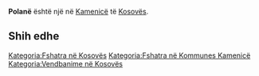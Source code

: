 {{Fshat në 
 | Emri                = Polanë
 | EmriAlt                = 
 | NAME_SHORT_FORM=      
 | NAME_GENERIC=      
 | NAME_SORT_NAME_RO=      POLANE
 | FULL_NAME_RO = Polanë
 | FULL_NAME_ND_RO=Polane
 | SORT_NAME_RG=POLANE
 | FULL_NAME_RG=Polanë
 | FULL_NAME_ND_RG=Polane
 | SRP_NAME_SHORT_FORM=      
 | SRP_NAME_GENERIC=      
 | SRP_NAME_SORT_NAME_RO=      
 | SRP_FULL_NAME_RO = 
 | SRP_FULL_NAME_ND_RO=
 | SRP_SORT_NAME_RG=
 | SRP_FULL_NAME_RG=
 | SRP_FULL_NAME_ND_RG=
 | Emri (Rasa dhanore) = 
 | Figura              = 
 | Shteti              = Kosovo
 | Komuna              = Kamenicë
 | Kodi postar         = 
 | Sipërfaqja          = 

 | Popullsia           = 

 | Regj. i popullsisë  = 
 | Dend. e popullsisë  = 
 | Faqja zyrtare       = 
 <!--- Koordinatat ----> 
 | Gjerësia            = 42.720833
 | Gjatësia            = 20.608889
 | Lartësia            = 
}}
'''Polanë''' është një [[]] në [[Kamenicë]] të [[Kosovës]].

<!-- == Gjeografia == -->
<!-- == Historia == -->
<!-- == Demografia == -->
== Shih edhe ==
{{Komuna Kamenicë}}
{{Kosovo-Administrata-Cung}}

[[Kategoria:Fshatra në Kosovës]]
[[Kategoria:Fshatra në Kommunes Kamenicë]]
[[Kategoria:Vendbanime në Kosovës]]